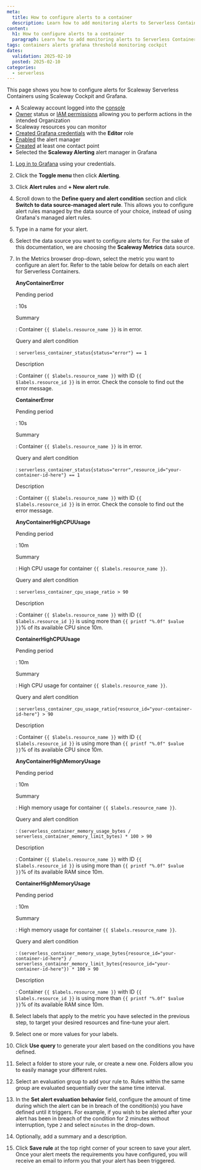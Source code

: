 ```yaml
---
meta:
  title: How to configure alerts to a container
  description: Learn how to add monitoring alerts to Serverless Containers with Scaleway.
content:
  h1: How to configure alerts to a container
  paragraph: Learn how to add monitoring alerts to Serverless Containers with Scaleway.
tags: containers alerts grafana threshold monitoring cockpit
dates:
  validation: 2025-02-10
  posted: 2025-02-10
categories:
  - serverless
---
```


This page shows you how to configure alerts for Scaleway Serverless Containers using Scaleway Cockpit and Grafana.

<Macro id="requirements" />

  - A Scaleway account logged into the [console](https://console.scaleway.com)
  - [Owner](/iam/concepts/#owner) status or [IAM permissions](/iam/concepts/#permission) allowing you to perform actions in the intended Organization
  - Scaleway resources you can monitor
  - [Created Grafana credentials](/cockpit/how-to/retrieve-grafana-credentials/) with the **Editor** role
  - [Enabled](/cockpit/how-to/enable-alert-manager/) the alert manager
  - [Created](/cockpit/how-to/add-contact-points/) at least one contact point
  - Selected the **Scaleway Alerting** alert manager in Grafana

1. [Log in to Grafana](/cockpit/how-to/access-grafana-and-managed-dashboards/) using your credentials.
2. Click the **Toggle menu** then click **Alerting**.
3. Click **Alert rules** and **+ New alert rule**.
4. Scroll down to the **Define query and alert condition** section and click **Switch to data source-managed alert rule**.
    <Message type="important">
     This allows you to configure alert rules managed by the data source of your choice, instead of using Grafana's managed alert rules.
    </Message>

5. Type in a name for your alert.
6. Select the data source you want to configure alerts for. For the sake of this documentation, we are choosing the **Scaleway Metrics** data source.
7. In the Metrics browser drop-down, select the metric you want to configure an alert for. Refer to the table below for details on each alert for Serverless Containers.
 
    **AnyContainerError**

    Pending period

    : 10s

    Summary

    : Container `{{ $labels.resource_name }}` is in error.

    Query and alert condition

    : `serverless_container_status{status="error"} == 1`

    Description

    : Container `{{ $labels.resource_name }}` with ID `{{ $labels.resource_id }}` is in error. Check the console to find out the error message.

    **ContainerError**

    Pending period

    : 10s

    Summary

    : Container `{{ $labels.resource_name }}` is in error.

    Query and alert condition

    : `serverless_container_status{status="error",resource_id="your-container-id-here"} == 1`

    Description

    : Container `{{ $labels.resource_name }}` with ID `{{ $labels.resource_id }}` is in error. Check the console to find out the error message.

    **AnyContainerHighCPUUsage**

    Pending period

    : 10m

    Summary

    : High CPU usage for container `{{ $labels.resource_name }}`.

    Query and alert condition

    : `serverless_container_cpu_usage_ratio > 90`

    Description

    : Container `{{ $labels.resource_name }}` with ID `{{ $labels.resource_id }}` is using more than `{{ printf "%.0f" $value }}`% of its available CPU since 10m.

    **ContainerHighCPUUsage**

    Pending period

    : 10m

    Summary

    : High CPU usage for container `{{ $labels.resource_name }}`.

    Query and alert condition

    : `serverless_container_cpu_usage_ratio{resource_id="your-container-id-here"} > 90`

    Description

    : Container `{{ $labels.resource_name }}` with ID `{{ $labels.resource_id }}` is using more than `{{ printf "%.0f" $value }}`% of its available CPU since 10m.

    **AnyContainerHighMemoryUsage**

    Pending period

    : 10m

    Summary

    : High memory usage for container `{{ $labels.resource_name }}`.

    Query and alert condition

    : `(serverless_container_memory_usage_bytes / serverless_container_memory_limit_bytes) * 100 > 90`

    Description

    : Container `{{ $labels.resource_name }}` with ID `{{ $labels.resource_id }}` is using more than `{{ printf "%.0f" $value }}`% of its available RAM since 10m.

    **ContainerHighMemoryUsage**

    Pending period

    : 10m

    Summary

    : High memory usage for container `{{ $labels.resource_name }}`.

    Query and alert condition

    : `(serverless_container_memory_usage_bytes{resource_id="your-container-id-here"} / serverless_container_memory_limit_bytes{resource_id="your-container-id-here"}) * 100 > 90`

    Description

    : Container `{{ $labels.resource_name }}` with ID `{{ $labels.resource_id }}` is using more than `{{ printf "%.0f" $value }}`% of its available RAM since 10m.

8. Select labels that apply to the metric you have selected in the previous step, to target your desired resources and fine-tune your alert.
9. Select one or more values for your labels.
10. Click **Use query** to generate your alert based on the conditions you have defined.
11. Select a folder to store your rule, or create a new one. Folders allow you to easily manage your different rules.
12. Select an evaluation group to add your rule to. Rules within the same group are evaluated sequentially over the same time interval.
13. In the **Set alert evaluation behavior** field, configure the amount of time during which the alert can be in breach of the condition(s) you have defined until it triggers.
    <Message type="note">
     For example, if you wish to be alerted after your alert has been in breach of the condition for 2 minutes without interruption, type `2` and select `minutes` in the drop-down.
    </Message>
14. Optionally, add a summary and a description.
15. Click **Save rule** at the top right corner of your screen to save your alert. Once your alert meets the requirements you have configured, you will receive an email to inform you that your alert has been triggered.
